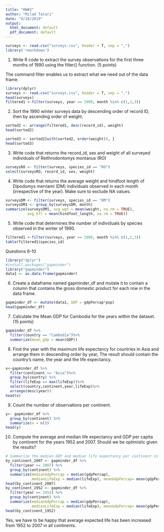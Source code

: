 ---
title: "HW#2"
author: "Milad Tatari"
date: "9/18/2019"
output:
  html_document: default
  pdf_document: default
---

```{r}
surveys <- read.csv("surveys.csv", header = T, sep = ",")
library('rmarkdown')
```
1) Write R code to extract the survey observations for the first three months of 1990 using the filter() function. (5 points)

The command filter enables us to extract what we need out of the data frame. 

```{r}
library(dplyr)
surveys <- read.csv("surveys.csv", header = T, sep = ",")
head(surveys)
filtered1 <-filter(surveys, year == 1990, month %in% c(1,2,3))
```

2) Sort the 1990 winter surveys data by descending order of record ID, then by ascending order of weight.
```{r}
sorted2 <- arrange(filtered1, desc(record_id), weight)
head(sorted2)

sorted3 <- sorted2[with(sorted2, order(weight)), ]
head(sorted3)


```
3) Write code that returns the record_id, sex and weight of all surveyed individuals of Reithrodontomys montanus (RO)

```{r}
surveysRO <- filter(surveys, species_id == "RO")
select(surveysRO, record_id, sex, weight)
```

4) Write code that returns the average weight and hindfoot length of Dipodomys merriami (DM) individuals observed in each month (irrespective of the year). Make sure to exclude NA values. 

```{r}
surveysDM <- filter(surveys, species_id == "DM")
surveysDM1 <- group_by(surveysDM, month)
summarize(surveysDM1, avg_wgt = mean(weight, na.rm = TRUE),
          avg_hfl = mean(hindfoot_length, na.rm = TRUE))

```

5) Write  code that determines the number of individuals by species observed in the winter of 1990.

```{r}
filtered1 <-filter(surveys, year == 1990, month %in% c(1,2,3))
table(filtered1$species_id)
```
Questions 6-10

```{r}
library("dplyr")
#install.packages("gapminder")
library("gapminder")
data1 <- as.data.frame(gapminder)

```

6) Create a dataframe named gapminder_df and mutate it to contain a column that contains the gross domestic product for each row in the data frame. 

```{r}
gapminder_df <- mutate(data1, GDP = gdpPercap*pop)
head(gapminder_df)
```

7) Calculate the Mean GDP for Cambodia for the years within the dataset. (15 points)


```{r}
gapminder_df %>%
  filter(country == "Cambodia")%>%
  summarize(mean_gdp = mean(GDP)) 
```

8) Find the year with the maximum life expectancy for countries in Asia and arrange them in descending order by year,  The result should contain the country’s name, the year and the life expectancy. 

```{r}
x<-gapminder_df %>%
  filter(continent == "Asia")%>%
  group_by(country) %>%
  filter(lifeExp == max(lifeExp))%>%
  select(country,continent,year,lifeExp)%>%
  arrange(desc(year))
head(x)
```
9) Count the number of observations per continent.


```{r}
y<- gapminder_df %>%
  group_by(continent) %>%
  summarize(n = n())
head(y)
```

10) Compute the average and median life expectancy and GDP per capita by continent for the years 1952 and 2007.  Should we be optimistic given the results?

```{r}
# Summarize the median GDP and median life expectancy per continent in 2007
by_continent_2007 <- gapminder_df %>%
  filter(year == 2007) %>%
  group_by(continent) %>%
  summarize(medianGdpPercap = median(gdpPercap),
            medianLifeExp = median(lifeExp), meanGdpPercap= mean(gdpPercap), meanLifeExp=mean(lifeExp))
head(by_continent_2007)
by_continent_1952 <- gapminder_df %>%
  filter(year == 1952) %>%
  group_by(continent) %>%
  summarize(medianGdpPercap = median(gdpPercap),
            medianLifeExp = median(lifeExp), meanGdpPercap= mean(gdpPercap), meanLifeExp=mean(lifeExp))
head(by_continent_1952)
```

Yes, we have to be happy that average expected life has been increased from 1952 to 2007 in all continents.
